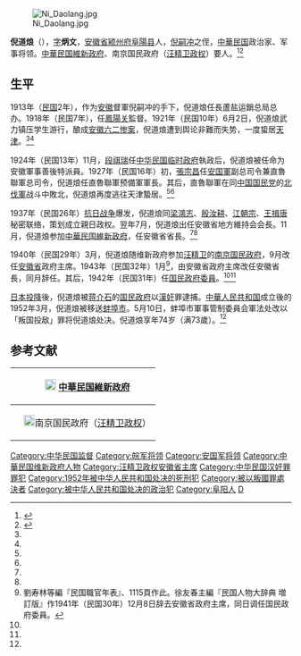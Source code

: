 [[File:Ni_Daolang.jpg|thumb]]

'''倪道烺'''（{{bd|1879年|4月12日|1952年|5月10日}}），[[表字|字]]'''炳文'''，[[安徽省|安徽省]][[颍州府|颍州府]][[阜陽县|阜陽县]]人，[[倪嗣冲|倪嗣冲]]之侄，[[中華民国|中華民国]]政治家、军事将领。[[中華民国維新政府|中華民国維新政府]]、南京国民政府（[[汪精卫政权|汪精卫政权]]）要人。<ref name=xu>{{Cite book|author = 徐友春主編|title = 民国人物大辞典 増訂版|year = 2007|publisher = 河北人民出版社|isbn = 978-7-202-03014-1}}</ref><ref name=liu>{{Cite book|author = 劉寿林等編|title = 民国職官年表|year = 1995|publisher = 中華書局|isbn = 7-101-01320-1}}</ref>

==生平==
1913年（[[民国紀元|民国]]2年），作为[[安徽省_(中華民国)|安徽]]督軍倪嗣冲的手下，倪道烺任長蘆盐运銷总局总办。1918年（民国7年），任[[鳳陽关|鳳陽关]]監督。1921年（民国10年）6月2日，倪道烺武力镇压学生游行，酿成[[安徽六二惨案|安徽六二惨案]]，倪道烺遭到舆论非難而失势，一度蛰居[[天津市|天津]]。<ref name=xu/><ref name=liu/>

1924年（民国13年）11月，[[段祺瑞|段祺瑞]]任[[中华民国临时政府_(段祺瑞)|中华民国临时政府]]執政后，倪道烺被任命为安徽軍事善後特派員。1927年（民国16年）初，[[張宗昌|張宗昌]]任[[安国軍|安国軍]]副总司令兼直魯聯軍总司令，倪道烺任直魯聯軍预備軍軍長。其后，直魯聯軍在同[[中国国民党|中国国民党]]的[[北伐軍|北伐軍]]战斗中敗北，倪道烺再度逃往天津蟄居。<ref name=xu/><ref name=liu/>

1937年（民国26年）[[抗日战争|抗日战争]]爆发，倪道烺同[[梁鴻志|梁鴻志]]、[[殷汝耕|殷汝耕]]、[[江朝宗|江朝宗]]、[[王揖唐|王揖唐]]秘密联络，策划成立親日政权。翌年7月，倪道烺出任安徽省地方維持会会長。11月，倪道烺参加[[中華民国維新政府|中華民国維新政府]]，任安徽省省長。<ref name=xu/><ref name=liu/>

1940年（民国29年）3月，倪道烺随维新政府参加[[汪精卫|汪精卫]]的[[汪精卫政权|南京国民政府]]，9月改任[[安徽省_(汪精卫政权)|安徽省]]政府主席。1943年（民国32年）1月<ref>劉寿林等編『民国職官年表』、1115頁作此。徐友春主編『民国人物大辞典 増訂版』作1941年（民国30年）12月8日辞去安徽省政府主席，同日调任国民政府委員。</ref>，由安徽省政府主席改任安徽省長，同月辞任。其后，1942年（民国31年）任[[国民政府委员会_(汪精卫政权)|国民政府委員]]。<ref name=xu/><ref name=liu/>

[[日本投降|日本投降]]後，倪道烺被[[蒋介石|蒋介石]]的[[国民政府|国民政府]]以[[漢奸|漢奸]]罪逮捕。[[中華人民共和国|中華人民共和国]]成立後的1952年3月，倪道烺被移送[[蚌埠市|蚌埠市]]。5月10日，蚌埠市軍事管制委員会軍法处改以「叛国投敌」罪将倪道烺处决。倪道烺享年74岁（满73歲）。<ref name=xu/>

== 参考文献 ==
{{reflist}}

{| class="wikitable" style="margin:0 auto"
|-
!　[[File:CJZ1.png|20px]] [[中華民国維新政府|中華民国維新政府]]
{{先代次代|[[安徽省_(中華民国)|安徽省省長]]|<small>1938年11月—1940年3月</small>|（創設）|（汪精卫政权继续）}}
|- 
!　[[File:Flag_of_the_Republic_of_China-Nanjing_(Peace,_Anti-Communism,_National_Construction).svg|20px]]南京国民政府（[[汪精卫政权|汪精卫政权]]）
{{先代次代|[[安徽省_(汪精卫政权)|安徽省省長]]|<small>1940年3月—9月</small>|（維新政府から継続）|（安徽省政府主席に改組）}}
{{先代次代|安徽省政府主席|<small>1940年9月—1943年1月</small>|（安徽省長改組）|（安徽省長改組）}}
{{先代次代|安徽省省長|<small>1943年1月</small>|（安徽省政府主席改組）|[[高冠吾|高冠吾]]}}
|}

{{安徽行政长官|伪}}
{{DEFAULTSORT:Ni倪}}
[[Category:中华民国监督|Category:中华民国监督]]
[[Category:皖军将领|Category:皖军将领]]
[[Category:安国军将领|Category:安国军将领]]
[[Category:中華民国维新政府人物|Category:中華民国维新政府人物]]
[[Category:汪精卫政权安徽省主席|Category:汪精卫政权安徽省主席]]
[[Category:中华民国汉奸罪罪犯|Category:中华民国汉奸罪罪犯]]
[[Category:1952年被中华人民共和国处决的死刑犯|Category:1952年被中华人民共和国处决的死刑犯]]
[[Category:被以叛國罪處決者|Category:被以叛國罪處決者]]
[[Category:被中华人民共和国处决的政治犯|Category:被中华人民共和国处决的政治犯]]
[[Category:阜阳人|Category:阜阳人]]
[[Category:倪姓|D]]